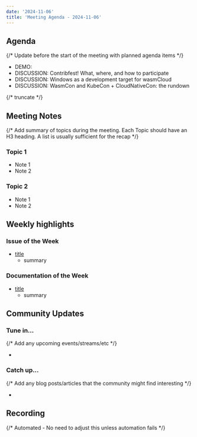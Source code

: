 ```yaml
---
date: '2024-11-06'
title: 'Meeting Agenda - 2024-11-06'
---
```


## Agenda

{/* Update before the start of the meeting with planned agenda items */}

- DEMO: 
- DISCUSSION: Contribfest! What, where, and how to participate
- DISCUSSION: Windows as a development target for wasmCloud
- DISCUSSION: WasmCon and KubeCon + CloudNativeCon: the rundown

{/* truncate */}

## Meeting Notes

{/* Add summary of topics during the meeting. Each Topic should have an H3 heading. A list is usually sufficient for the recap */}

### Topic 1

- Note 1
- Note 2

### Topic 2

- Note 1
- Note 2

## Weekly highlights

### Issue of the Week

- [title](https://github.com/wasmcloud/wasmcloud/issues/)
  - summary

### Documentation of the Week

- [title](/docs/intro)
  - summary

## Community Updates

### Tune in…

{/* Add any upcoming events/streams/etc */}

-

### Catch up…

{/* Add any blog posts/articles that the community might find interesting */}

-

## Recording

{/* Automated - No need to adjust this unless automation fails */}

<YouTube url="https://www.youtube.com/watch?v=vCKL7_llD7o" />
